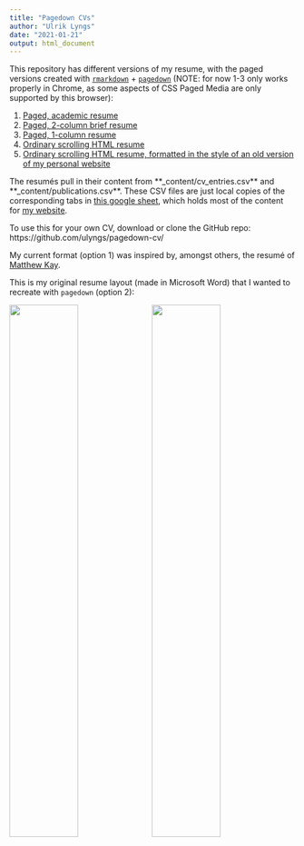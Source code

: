 ```yaml
---
title: "Pagedown CVs"
author: "Ulrik Lyngs"
date: "2021-01-21"
output: html_document
---
```


This repository has different versions of my resume, with the paged versions created with [`rmarkdown`](https://rmarkdown.rstudio.com) + [`pagedown`](https://github.com/rstudio/pagedown) (NOTE: for now 1-3 only works properly in Chrome, as some aspects of CSS Paged Media are only supported by this browser):

1. [Paged, academic resume](one-column-paged-academic.html)
1. [Paged, 2-column brief resume](two-column-paged-brief.html)
2. [Paged, 1-column resume](one-column-paged.html)
3. [Ordinary scrolling HTML resume](one-column.html)
4. [Ordinary scrolling HTML resume, formatted in the style of an old version of my personal website](website-cv.html)

The resumés pull in their content from **_content/cv_entries.csv** and **_content/publications.csv**.
These CSV files are just local copies of the corresponding tabs in [this google sheet](https://docs.google.com/spreadsheets/d/1ta71CAGkcLqm-W1UdVRA_JJSddWV2TsrRZsCnQlmOis/edit?usp=sharing), which holds most of the content for [my website](https://ulriklyngs.com/).


To use this for your own CV, download or clone the GitHub repo: https://github.com/ulyngs/pagedown-cv/ 

My current format (option 1) was inspired by, amongst others, the resumé of [Matthew Kay](http://www.mjskay.com/).

This is my original resume layout (made in Microsoft Word) that I wanted to recreate with `pagedown` (option 2):

![](examples/page1_new.png){ width=49% } ![](examples/page2.png){ width=49% }